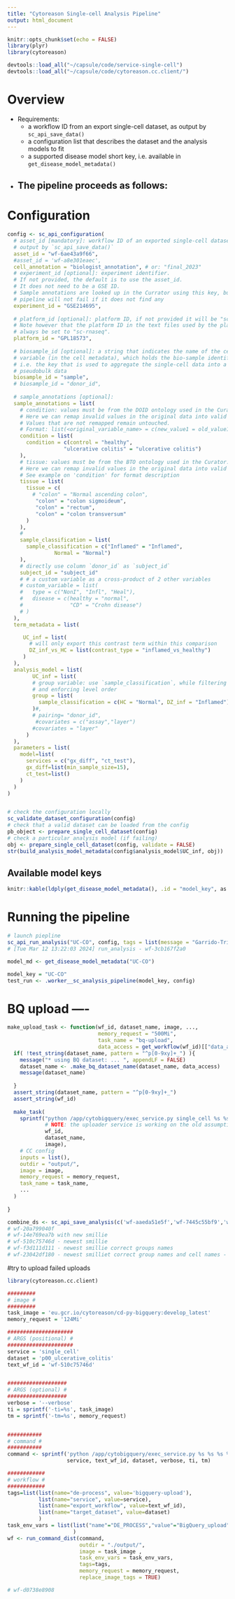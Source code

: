 ```yaml
---
title: "Cytoreason Single-cell Analysis Pipeline"
output: html_document
---
```


```r
knitr::opts_chunk$set(echo = FALSE)
library(plyr)
library(cytoreason)

devtools::load_all("~/capsule/code/service-single-cell")
devtools::load_all("~/capsule/code/cytoreason.cc.client/")
```

# Overview

* Requirements:
  - a workflow ID from an export single-cell dataset, as output by `sc_api_save_data()`
  - a configuration list that describes the dataset and the analysis models to fit
  - a supported disease model short key, i.e. available in `get_disease_model_metadata()`
  
* The pipeline proceeds as follows:
  - 

# Configuration
```r
config <- sc_api_configuration(
  # asset_id [mandatory]: workflow ID of an exported single-cell dataset as 
  # output by `sc_api_save_data()`
  asset_id = "wf-6ae43a9f66",
  #asset_id = 'wf-a8e301eaec',
  cell_annotation = "biologist_annotation", # or: "final_2023"
  # experiment_id [optional]: experiment identifier.
  # If not provided, the default is to use the asset_id.
  # It does not need to be a GSE ID. 
  # Sample annotations are looked up in the Currator using this key, but the 
  # pipeline will not fail if it does not find any
  experiment_id = "GSE214695",
  
  # platform_id [optional]: platform ID, if not provided it will be "sc-rnaseq" 
  # Note however that the platform ID in the text files used by the platform API will  
  # always be set to "sc-rnaseq".
  platform_id = "GPL18573",
  
  # biosample_id [optional]: a string that indicates the name of the cell annotation
  # variable (in the cell metadata), which holds the bio-sample identifier, 
  # i.e. the key that is used to aggregate the single-cell data into a 
  # pseudobulk data
  biosample_id = "sample",
  # biosample_id = "donor_id",
  
  # sample_annotations [optional]:
  sample_annotations = list(
    # condition: values must be from the DOID ontology used in the Curator.
    # Here we can remap invalid values in the original data into valid ontology terms.
    # Values that are not remapped remain untouched.
    # Format: list(<original_variable_name> = c(new_value1 = old_value1, new_value2 = old_value2))
    condition = list(
      condition = c(control = "healthy",
                  "ulcerative colitis" = "ulcerative colitis")
    ),
    # tissue: values must be from the BTO ontology used in the Curator.
    # Here we can remap invalid values in the original data into valid ontology terms 
    # See example on 'condition' for format description
    tissue = list(
      tissue = c(
        # "colon" = "Normal ascending colon",
         "colon" = "colon sigmoideum",
         "colon" = "rectum",
         "colon" = "colon transversum"
      )
    ),
    # 
    sample_classification = list(
      sample_classification = c("Inflamed" = "Inflamed", 
               Normal = "Normal")
    ),
    # directly use column `donor_id` as `subject_id`
    subject_id = "subject_id"
    # # a custom variable as a cross-product of 2 other variables
    # custom_variable = list(
    #   type = c("NonI", "Infl", "Heal"),
    #   disease = c(healthy = "normal",
    #               "CD" = "Crohn disease")
    # )
  ),
  term_metadata = list(

     UC_inf = list(
       # will only export this contrast term within this comparison
       DZ_inf_vs_HC = list(contrast_type = "inflamed_vs_healthy")
     )
  ),
  analysis_model = list(
        UC_inf = list(
        # group variable: use `sample_classification`, while filtering
        # and enforcing level order
        group = list(
          sample_classification = c(HC = "Normal", DZ_inf = "Inflamed")
        )#,
        # pairing= "donor_id",
         #covariates = c("assay","layer")
        #covariates = "layer"
      )
  ),
  parameters = list(
    model=list(
      services = c("gx_diff", "ct_test"),
      gx_diff=list(min_sample_size=15),
      ct_test=list()
    )
  )
)



```


```r
# check the configuration locally
sc_validate_dataset_configuration(config)
# check that a valid dataset can be loaded from the config
pb_object <- prepare_single_cell_dataset(config)
# check a particular analysis model (if failing)
obj <- prepare_single_cell_dataset(config, validate = FALSE)
str(build_analysis_model_metadata(config$analysis_model$UC_inf, obj))
```

## Available model keys
```r
knitr::kable(ldply(get_disease_model_metadata(), .id = "model_key", as.data.frame))
```

# Running the pipeline
```r
# launch piepline
sc_api_run_analysis("UC-CO", config, tags = list(message = "Garrido-Trige (GSE214695)", tissue="colon", analysis="ct test and CSDE"))
# [Tue Mar 12 13:22:03 2024] run_analysis - wf-3cb167f2a0
```

```r
model_md <- get_disease_model_metadata("UC-CO")
```

```r
model_key = "UC-CO"
test_run <- .worker__sc_analysis_pipeline(model_key, config)
```

# BQ upload ----
```r
make_upload_task <- function(wf_id, dataset_name, image, ..., 
                             memory_request = "500Mi",
                             task_name = "bq-upload",
                             data_access = get_workflow(wf_id)[["data_access"]]){
  if( !test_string(dataset_name, pattern = "^p[0-9xy]+_") ){
    message("* using BQ dataset: ... ", appendLF = FALSE)
    dataset_name <- .make_bq_dataset_name(dataset_name, data_access)
    message(dataset_name)
    
  }
  assert_string(dataset_name, pattern = "^p[0-9xy]+_")
  assert_string(wf_id)
  
  make_task(
    sprintf("python /app/cytobigquery/exec_service.py single_cell %s %s --verbose -sc -ti=%s -tm=124Mi",
            # NOTE: the uploader service is working on the old assumption of 2 workflow IDs
            wf_id,
            dataset_name,
            image),
    # CC config
    inputs = list(),
    outdir = "output/",
    image = image,
    memory_request = memory_request,
    task_name = task_name,
    ...
  )
  
}

combine_ds <- sc_api_save_analysis(c('wf-aaeda51e5f','wf-7445c55bf9','wf-3cb167f2a0'), dataset_name = "p00_ulcerative_colitis")#wf-aaeda51e5f
# wf-20a799040f
# wf-14e769ea7b with new smillie
# wf-510c75746d - newest smillie
# wf-f3d111d111 - newest smillie correct groups names
# wf-23042df180 - newest smilliet correct group names and cell names - V22
```

#try to upload failed uploads
``` r
library(cytoreason.cc.client)

#########
# image #
#########
task_image = 'eu.gcr.io/cytoreason/cd-py-bigquery:develop_latest'
memory_request = '124Mi'

#####################
# ARGS (positional) #
#####################
service = 'single_cell'
dataset = 'p00_ulcerative_colitis'
text_wf_id = 'wf-510c75746d'


###################
# ARGS (optional) #
###################
verbose = '--verbose' 
ti = sprintf('-ti=%s', task_image) 
tm = sprintf('-tm=%s', memory_request)


###########
# command #
###########
command <- sprintf('python /app/cytobigquery/exec_service.py %s %s %s %s %s %s', 
                   service, text_wf_id, dataset, verbose, ti, tm)

############
# workflow #
############
tags=list(list(name="de-process", value='bigquery-upload'),
          list(name="service", value=service),
          list(name="export_workflow", value=text_wf_id),
          list(name="target_dataset", value=dataset) 
          )
task_env_vars = list(list("name"="DE_PROCESS","value"="BigQuery_upload") 
                     )
wf <- run_command_dist(command, 
                       outdir = "./output/", 
                       image = task_image , 
                       task_env_vars = task_env_vars,
                       tags=tags,
                       memory_request = memory_request,
                       replace_image_tags = TRUE)

# wf-d0738e8908
```